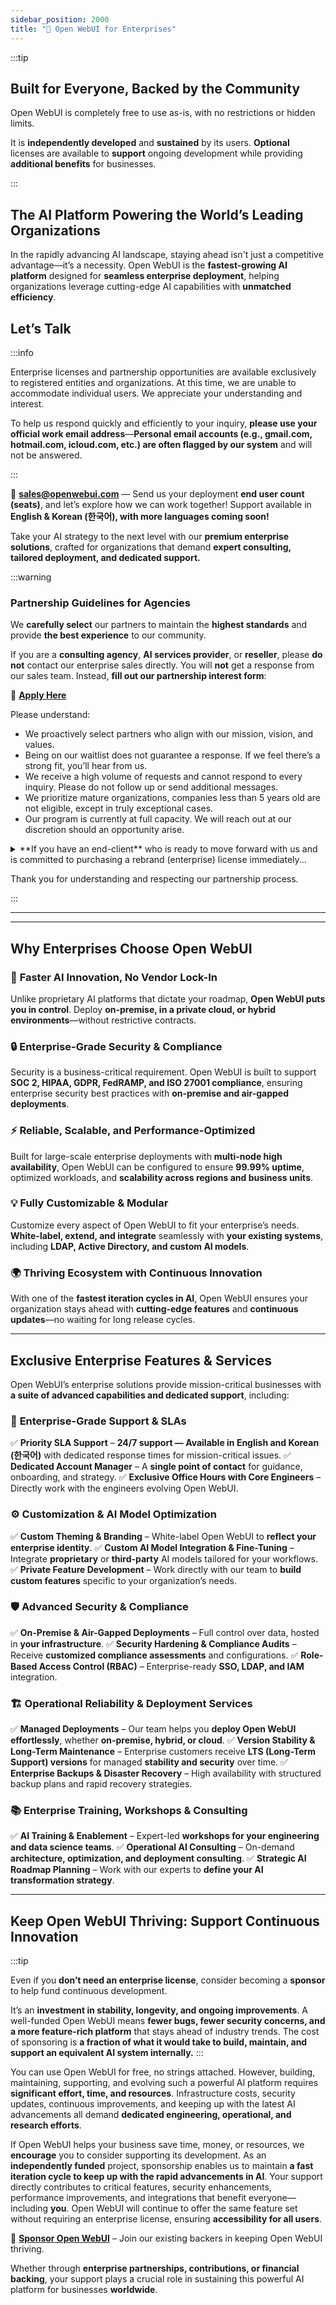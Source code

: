 ```yaml
---
sidebar_position: 2000
title: "🏢 Open WebUI for Enterprises"
---
```



:::tip

## Built for Everyone, Backed by the Community

Open WebUI is completely free to use as-is, with no restrictions or hidden limits.

It is **independently developed** and **sustained** by its users. **Optional** licenses are available to **support** ongoing development while providing **additional benefits** for businesses.

:::

## The AI Platform Powering the World’s Leading Organizations


In the rapidly advancing AI landscape, staying ahead isn't just a competitive advantage—it’s a necessity. Open WebUI is the **fastest-growing AI platform** designed for **seamless enterprise deployment**, helping organizations leverage cutting-edge AI capabilities with **unmatched efficiency**.

## **Let’s Talk**

:::info

Enterprise licenses and partnership opportunities are available exclusively to registered entities and organizations. At this time, we are unable to accommodate individual users. We appreciate your understanding and interest.

To help us respond quickly and efficiently to your inquiry, **please use your official work email address**—**Personal email accounts (e.g., gmail.com, hotmail.com, icloud.com, etc.) are often flagged by our system** and will not be answered.

:::

📧 **sales@openwebui.com** — Send us your deployment **end user count (seats)**, and let’s explore how we can work together! Support available in **English & Korean (한국어), with more languages coming soon!**

Take your AI strategy to the next level with our **premium enterprise solutions**, crafted for organizations that demand **expert consulting, tailored deployment, and dedicated support.**

:::warning

### Partnership Guidelines for Agencies

We **carefully select** our partners to maintain the **highest standards** and provide **the best experience** to our community.

If you are a **consulting agency**, **AI services provider**, or **reseller**, please **do not** contact our enterprise sales directly. You will **not** get a response from our sales team. Instead, **fill out our partnership interest form**:

🔗 **[Apply Here](https://forms.gle/SemdgxjFXpHmdCby6)**

Please understand:

- We proactively select partners who align with our mission, vision, and values.
- Being on our waitlist does not guarantee a response. If we feel there’s a strong fit, you’ll hear from us.
- We receive a high volume of requests and cannot respond to every inquiry. Please do not follow up or send additional messages.
- We prioritize mature organizations, companies less than 5 years old are not eligible, except in truly exceptional cases.
- Our program is currently at full capacity. We will reach out at our discretion should an opportunity arise.

<details>
<summary>**If you have an end-client** who is ready to move forward with us and is committed to purchasing a rebrand (enterprise) license immediately...</summary>

Contact us directly with:

- Your agency details
- Client’s company name and official work email domain
- The expected number of end users (seats) to be deployed

This will help us expedite the process and ensure we can support your client’s needs effectively.

</details>


Thank you for understanding and respecting our partnership process.

:::

---

<Testimonals />

---

## Why Enterprises Choose Open WebUI

### 🚀 **Faster AI Innovation, No Vendor Lock-In**
Unlike proprietary AI platforms that dictate your roadmap, **Open WebUI puts you in control**. Deploy **on-premise, in a private cloud, or hybrid environments**—without restrictive contracts.

### 🔒 **Enterprise-Grade Security & Compliance**
Security is a business-critical requirement. Open WebUI is built to support **SOC 2, HIPAA, GDPR, FedRAMP, and ISO 27001 compliance**, ensuring enterprise security best practices with **on-premise and air-gapped deployments**.

### ⚡ **Reliable, Scalable, and Performance-Optimized**
Built for large-scale enterprise deployments with **multi-node high availability**, Open WebUI can be configured to ensure **99.99% uptime**, optimized workloads, and **scalability across regions and business units**.

### 💡 **Fully Customizable & Modular**
Customize every aspect of Open WebUI to fit your enterprise’s needs. **White-label, extend, and integrate** seamlessly with **your existing systems**, including **LDAP, Active Directory, and custom AI models**.

### 🌍 **Thriving Ecosystem with Continuous Innovation**
With one of the **fastest iteration cycles in AI**, Open WebUI ensures your organization stays ahead with **cutting-edge features** and **continuous updates**—no waiting for long release cycles.

---

## **Exclusive Enterprise Features & Services**

Open WebUI’s enterprise solutions provide mission-critical businesses with **a suite of advanced capabilities and dedicated support**, including:

### 🔧 **Enterprise-Grade Support & SLAs**
✅ **Priority SLA Support** – **24/7 support — Available in English and Korean (한국어)** with dedicated response times for mission-critical issues.
✅ **Dedicated Account Manager** – A **single point of contact** for guidance, onboarding, and strategy.
✅ **Exclusive Office Hours with Core Engineers** – Directly work with the engineers evolving Open WebUI.

### ⚙ **Customization & AI Model Optimization**
✅ **Custom Theming & Branding** – White-label Open WebUI to **reflect your enterprise identity**.
✅ **Custom AI Model Integration & Fine-Tuning** – Integrate **proprietary** or **third-party** AI models tailored for your workflows.
✅ **Private Feature Development** – Work directly with our team to **build custom features** specific to your organization’s needs.

### 🛡️ **Advanced Security & Compliance**
✅ **On-Premise & Air-Gapped Deployments** – Full control over data, hosted in **your infrastructure**.
✅ **Security Hardening & Compliance Audits** – Receive **customized compliance assessments** and configurations.
✅ **Role-Based Access Control (RBAC)** – Enterprise-ready **SSO, LDAP, and IAM** integration.

### 🏗️ **Operational Reliability & Deployment Services**
✅ **Managed Deployments** – Our team helps you **deploy Open WebUI effortlessly**, whether **on-premise, hybrid, or cloud**.
✅ **Version Stability & Long-Term Maintenance** – Enterprise customers receive **LTS (Long-Term Support) versions** for managed **stability and security** over time.
✅ **Enterprise Backups & Disaster Recovery** – High availability with structured backup plans and rapid recovery strategies.

### 📚 **Enterprise Training, Workshops & Consulting**
✅ **AI Training & Enablement** – Expert-led **workshops for your engineering and data science teams**.
✅ **Operational AI Consulting** – On-demand **architecture, optimization, and deployment consulting**.
✅ **Strategic AI Roadmap Planning** – Work with our experts to **define your AI transformation strategy**.

---

## **Keep Open WebUI Thriving: Support Continuous Innovation**

:::tip

Even if you **don’t need an enterprise license**, consider becoming a **sponsor** to help fund continuous development.

It’s an **investment in stability, longevity, and ongoing improvements**. A well-funded Open WebUI means **fewer bugs, fewer security concerns, and a more feature-rich platform** that stays ahead of industry trends. The cost of sponsoring is **a fraction of what it would take to build, maintain, and support an equivalent AI system internally.**
:::


You can use Open WebUI for free, no strings attached. However, building, maintaining, supporting, and evolving such a powerful AI platform requires **significant effort, time, and resources**. Infrastructure costs, security updates, continuous improvements, and keeping up with the latest AI advancements all demand **dedicated engineering, operational, and research efforts**.

If Open WebUI helps your business save time, money, or resources, we **encourage** you to consider supporting its development. As an **independently funded** project, sponsorship enables us to maintain **a fast iteration cycle to keep up with the rapid advancements in AI**. Your support directly contributes to critical features, security enhancements, performance improvements, and integrations that benefit everyone—including **you**. Open WebUI will continue to offer the same feature set without requiring an enterprise license, ensuring **accessibility for all users**.

💙 **[Sponsor Open WebUI](https://github.com/sponsors/tjbck)** – Join our existing backers in keeping Open WebUI thriving.

Whether through **enterprise partnerships, contributions, or financial backing**, your support plays a crucial role in sustaining this powerful AI platform for businesses **worldwide**.

